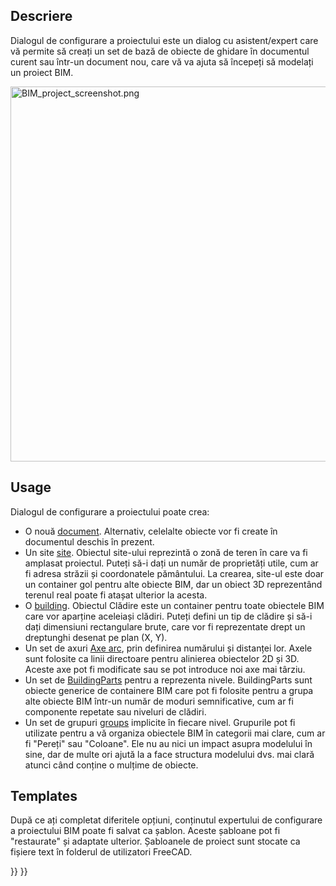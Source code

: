 <languages/>

{{Docnav
|[[BIM_Views|Views]]
|[[BIM_Windows|Windows]]
|[[BIM_Workbench|BIM]]
|IconL=BIM_Views.svg
|IconR=BIM_Windows.svg
|IconC=Workbench_BIM.svg
}}

{{GuiCommand
|Name=BIM ProjectManager
|MenuLocation=Manage → Manage project...
|Workbenches=[[BIM_Workbench|BIM]]
}}

<span id="Description"></span>
==Descriere==

<div class="mw-translate-fuzzy">
Dialogul de configurare a proiectului este un dialog cu asistent/expert care vă permite să creați un set de bază de obiecte de ghidare în documentul curent sau într-un document nou, care vă va ajuta să începeți să modelați un proiect BIM.
</div>

[[Image:BIM_project_screenshot.png|600px]]
{{Caption|BIM Project Setup}}

==Usage==

Dialogul de configurare a proiectului poate crea:

<div class="mw-translate-fuzzy">
* O nouă [[Document structure | document]]. Alternativ, celelalte obiecte vor fi create în documentul deschis în prezent.
* Un site [[Arch Site|site]]. Obiectul site-ului reprezintă o zonă de teren în care va fi amplasat proiectul. Puteți să-i dați un număr de proprietăți utile, cum ar fi adresa străzii și coordonatele pământului. La crearea, site-ul este doar un container gol pentru alte obiecte BIM, dar un obiect 3D reprezentând terenul real poate fi atașat ulterior la acesta.
* O [[Arch Building|building]]. Obiectul Clădire este un container pentru toate obiectele BIM care vor aparține aceleiași clădiri. Puteți defini un tip de clădire și să-i dați dimensiuni rectangulare brute, care vor fi reprezentate drept un dreptunghi desenat pe plan (X, Y).
* Un set de axuri [[Arch Axis|Axe arc]], prin definirea numărului și distanței lor. Axele sunt folosite ca linii directoare pentru alinierea obiectelor 2D și 3D. Aceste axe pot fi modificate sau se pot introduce noi axe mai târziu.
* Un set de [[Arch BuildingPart | BuildingParts]] pentru a reprezenta nivele. BuildingParts sunt obiecte generice de containere BIM care pot fi folosite pentru a grupa alte obiecte BIM într-un număr de moduri semnificative, cum ar fi componente repetate sau niveluri de clădiri.
* Un set de grupuri [[Group|groups]] implicite în fiecare nivel. Grupurile pot fi utilizate pentru a vă organiza obiectele BIM în categorii mai clare, cum ar fi "Pereți" sau "Coloane". Ele nu au nici un impact asupra modelului în sine, dar de multe ori ajută la a face structura modelului dvs. mai clară atunci când conține o mulțime de obiecte.
</div>

==Templates==

<div class="mw-translate-fuzzy">
După ce ați completat diferitele opțiuni, conținutul expertului de configurare a proiectului BIM poate fi salvat ca șablon. Aceste șabloane pot fi "restaurate" și adaptate ulterior. Șabloanele de proiect sunt stocate ca fișiere text în folderul de utilizatori FreeCAD.
</div>


{{Docnav
|[[BIM_Views|Views]]
|[[BIM_Windows|Windows]]
|[[BIM_Workbench|BIM]]
|IconL=BIM_Views.svg
|IconR=BIM_Windows.svg
|IconC=Workbench_BIM.svg
}}

{{BIM_Tools_navi{{#translation:}}}}
{{Userdocnavi{{#translation:}}}}